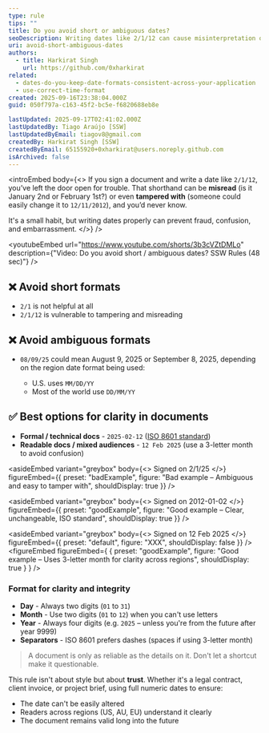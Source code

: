 ```yaml
---
type: rule
tips: ""
title: Do you avoid short or ambiguous dates?
seoDescription: Writing dates like 2/1/12 can cause misinterpretation or even fraud. Avoid short or ambiguous formats. Instead, use clear standards like ISO 8601 (2025-02-12) or 3-letter month formats (12 Feb 2025) to protect integrity and ensure global readability.
uri: avoid-short-ambiguous-dates
authors:
  - title: Harkirat Singh
    url: https://github.com/0xharkirat
related:
  - dates-do-you-keep-date-formats-consistent-across-your-application
  - use-correct-time-format
created: 2025-09-16T23:38:04.000Z
guid: 050f797a-c163-45f2-bc5e-f6820688eb8e

lastUpdated: 2025-09-17T02:41:02.000Z
lastUpdatedBy: Tiago Araújo [SSW]
lastUpdatedByEmail: tiagov8@gmail.com
createdBy: Harkirat Singh [SSW]
createdByEmail: 65155920+0xharkirat@users.noreply.github.com
isArchived: false
---
```


<introEmbed
  body={<>
If you sign a document and write a date like `2/1/12`, you’ve left the door open for trouble. That shorthand can be **misread** (is it January 2nd or February 1st?) or even **tampered with** (someone could easily change it to `12/11/2012`), and you’d never know.

It's a small habit, but writing dates properly can prevent fraud, confusion, and embarrassment.
  </>}
/>

<youtubeEmbed url="https://www.youtube.com/shorts/3b3cVZtDMLo" description={"Video: Do you avoid short / ambiguous dates? SSW Rules (48 sec)"} />


## ❌ Avoid short formats

* `2/1` is not helpful at all
* `2/1/12` is vulnerable to tampering and misreading

## ❌ Avoid ambiguous formats

* `08/09/25` could mean August 9, 2025 or September 8, 2025, depending on the region date format being used:

  * U.S. uses `MM/DD/YY`
  * Most of the world use `DD/MM/YY`

## ✅ Best options for clarity in documents

* **Formal / technical docs** - `2025-02-12` ([ISO 8601 standard](https://en.wikipedia.org/wiki/ISO_8601))
* **Readable docs / mixed audiences** - `12 Feb 2025` (use a 3-letter month to avoid confusion)


<asideEmbed
  variant="greybox"
  body={<>
    Signed on 2/1/25
  </>}
  figureEmbed={{
    preset: "badExample",
    figure: "Bad example – Ambiguous and easy to tamper with",
    shouldDisplay: true
  }}
/>



<asideEmbed
  variant="greybox"
  body={<>
    Signed on 2012-01-02
  </>}
  figureEmbed={{
    preset: "goodExample",
    figure: "Good example – Clear, unchangeable, ISO standard",
    shouldDisplay: true
  }}
/>



<asideEmbed
  variant="greybox"
  body={<>
    Signed on 12 Feb 2025
  </>}
  figureEmbed={{
    preset: "default",
    figure: "XXX",
    shouldDisplay: false
  }}
/>
<figureEmbed figureEmbed={ {
  preset: "goodExample",
  figure: "Good example – Uses 3-letter month for clarity across regions",
  shouldDisplay: true
} } />


### Format for clarity and integrity

* **Day** - Always two digits (`01` to `31`)
* **Month** - Use two digits (`01` to `12`) when you can't use letters
* **Year** - Always four digits (e.g. `2025` – unless you're from the future after year 9999)
* **Separators** - ISO 8601 prefers dashes (spaces if using 3-letter month)

> A document is only as reliable as the details on it. Don't let a shortcut make it questionable.

This rule isn't about style but about **trust**. Whether it's a legal contract, client invoice, or project brief, using full numeric dates to ensure:

* The date can't be easily altered
* Readers across regions (US, AU, EU) understand it clearly
* The document remains valid long into the future
